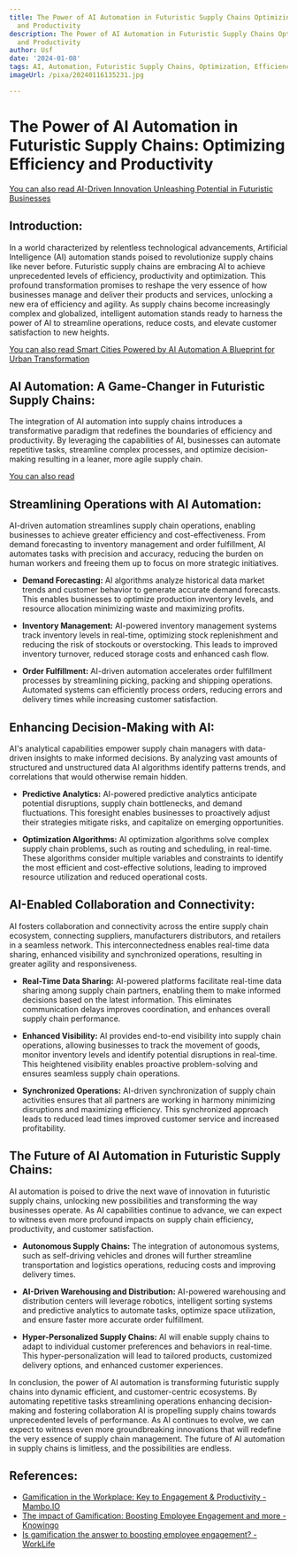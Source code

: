 ```yaml
---
title: The Power of AI Automation in Futuristic Supply Chains Optimizing Efficiency
  and Productivity
description: The Power of AI Automation in Futuristic Supply Chains Optimizing Efficiency
  and Productivity
author: Usf
date: '2024-01-08'
tags: AI, Automation, Futuristic Supply Chains, Optimization, Efficiency, Productivity
imageUrl: /pixa/20240116135231.jpg

---
```

# The Power of AI Automation in Futuristic Supply Chains: Optimizing Efficiency and Productivity

[You can also read AI-Driven Innovation Unleashing Potential in Futuristic Businesses](AI-Driven%20Innovation%20Unleashing%20Potential%20in%20Futuristic%20Businesses)


## Introduction:

In a world characterized by relentless  technological advancements, Artificial Intelligence (AI)  automation stands poised to revolutionize supply chains  like  never before. Futuristic supply chains are embracing AI  to achieve unprecedented  levels of efficiency, productivity and optimization.  This profound transformation promises to reshape the  very essence  of how businesses manage and  deliver their  products and services, unlocking a new era of efficiency  and agility. As supply chains become increasingly complex and  globalized, intelligent automation stands ready to harness the power of AI to streamline operations, reduce costs,  and elevate customer  satisfaction to new heights.

[You can also read Smart Cities Powered by AI Automation A Blueprint for Urban Transformation](Smart%20Cities%20Powered%20by%20AI%20Automation%20A%20Blueprint%20for%20Urban%20Transformation)


## AI Automation: A Game-Changer in Futuristic Supply Chains:

The integration of  AI automation into  supply chains introduces a transformative paradigm that redefines the boundaries of efficiency and productivity. By leveraging the capabilities of AI, businesses can automate  repetitive tasks, streamline complex  processes, and optimize decision-making resulting in a leaner, more agile  supply  chain.

[You can also read ]()


## Streamlining Operations with AI Automation:

AI-driven automation streamlines supply  chain operations, enabling  businesses to achieve greater efficiency and cost-effectiveness. From demand forecasting to inventory  management and order fulfillment, AI automates tasks with precision and accuracy, reducing the burden  on human workers and freeing them  up to focus on more strategic initiatives.

- **Demand Forecasting:** AI  algorithms  analyze historical data market trends and customer behavior to  generate accurate demand forecasts. This enables businesses to optimize production inventory levels, and resource allocation minimizing  waste and maximizing profits.

- **Inventory Management:** AI-powered inventory management systems  track inventory levels in real-time, optimizing stock replenishment and reducing the risk of stockouts or overstocking. This leads to improved inventory turnover, reduced storage costs and enhanced cash flow.

- **Order Fulfillment:** AI-driven  automation accelerates order fulfillment processes by streamlining picking, packing and shipping operations.  Automated systems can efficiently process orders,  reducing errors and delivery times while increasing customer satisfaction.

##  Enhancing Decision-Making with AI:

AI's analytical capabilities empower supply chain managers with data-driven insights to make informed decisions. By analyzing vast amounts of structured and unstructured data AI  algorithms identify patterns trends, and correlations that would otherwise remain  hidden.

-  **Predictive Analytics:** AI-powered  predictive analytics anticipate potential disruptions, supply chain bottlenecks, and demand fluctuations. This foresight enables businesses to proactively  adjust their strategies mitigate risks, and capitalize on emerging opportunities.

- **Optimization Algorithms:** AI  optimization algorithms solve complex supply chain problems, such as routing and scheduling, in real-time. These algorithms consider multiple variables and constraints to  identify the most efficient and  cost-effective solutions, leading to improved resource utilization and reduced operational  costs.

## AI-Enabled Collaboration and Connectivity:

AI fosters collaboration and  connectivity across the entire supply chain ecosystem, connecting suppliers, manufacturers distributors, and retailers in a seamless network. This interconnectedness enables  real-time data sharing, enhanced visibility and synchronized  operations, resulting in greater agility and responsiveness.

- **Real-Time Data Sharing:** AI-powered platforms  facilitate real-time  data sharing among supply chain  partners,  enabling them to make informed  decisions based on the latest information. This eliminates communication delays improves  coordination, and  enhances overall supply chain performance.

- **Enhanced Visibility:** AI provides end-to-end visibility into supply chain operations, allowing businesses to track the  movement of goods, monitor inventory levels and identify potential disruptions  in real-time. This heightened visibility enables  proactive problem-solving and ensures seamless supply chain operations.

- **Synchronized Operations:** AI-driven synchronization of supply chain  activities ensures that all partners are  working in harmony minimizing disruptions  and maximizing efficiency. This synchronized approach leads  to reduced lead times improved customer service  and increased profitability.

## The Future of AI Automation in Futuristic Supply Chains:

AI automation is poised to drive the next wave of innovation in futuristic  supply chains, unlocking new possibilities and transforming the  way businesses operate. As AI capabilities continue to  advance,  we can expect to witness even more profound impacts on supply chain  efficiency, productivity, and customer  satisfaction.

- **Autonomous Supply Chains:** The integration of autonomous systems, such as  self-driving vehicles and drones will further streamline transportation and logistics operations, reducing costs and improving delivery times.

- **AI-Driven Warehousing and Distribution:** AI-powered warehousing and distribution  centers will leverage robotics, intelligent sorting systems and predictive analytics  to automate tasks, optimize space utilization, and ensure faster more accurate order  fulfillment.

- **Hyper-Personalized Supply Chains:**  AI will enable supply chains to  adapt to individual customer preferences and behaviors in real-time. This hyper-personalization will  lead to  tailored products, customized delivery options, and enhanced customer experiences.

In conclusion, the power  of  AI automation is transforming futuristic supply chains into dynamic efficient, and customer-centric ecosystems. By automating repetitive tasks streamlining operations enhancing decision-making and fostering  collaboration AI is propelling supply chains towards unprecedented levels of performance. As AI continues to evolve, we can expect  to witness even more groundbreaking innovations that will redefine the very essence of  supply chain management. The future of AI automation in supply chains is limitless, and the possibilities are endless.

## References:
- [Gamification in the Workplace: Key to Engagement & Productivity - Mambo.IO](https://mambo.io/blog/workplace-gamification)
- [The impact of Gamification: Boosting Employee Engagement and more - Knowingo](https://knowingo.com/blog/The%20impact%20of%20Gamification:%20Boosting%20Employee%20Engagement%20and%20more/)
- [Is gamification the answer to boosting employee engagement? - WorkLife](https://www.worklife.news/culture/gamification-workplace/)
